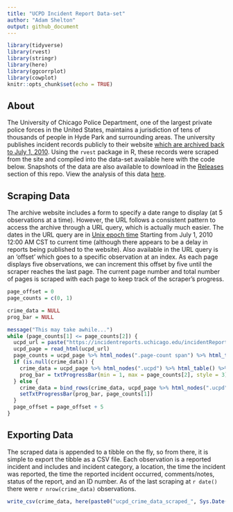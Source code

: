 ```yaml
---
title: "UCPD Incident Report Data-set"
author: "Adam Shelton"
output: github_document
---
```


```r
library(tidyverse)
library(rvest)
library(stringr)
library(here)
library(ggcorrplot)
library(cowplot)
knitr::opts_chunk$set(echo = TRUE)
```

## About
The University of Chicago Police Department, one of the largest private police forces in the United States, maintains a jurisdiction of tens of thousands of people in Hyde Park and surrounding areas. The university publishes incident records publicly to their website [which are archived back to July 1, 2010](https://incidentreports.uchicago.edu/incidentReportArchive.php). Using the `rvest` package in R, these records were scraped from the site and compiled into the data-set available here with the code below. Snapshots of the data are also available to download in the [Releases](https://github.com/tonofshell/ucpd-incident-data/releases) section of this repo. View the analysis of this data [here](analysis.md).

## Scraping Data

The archive website includes a form to specify a date range to display (at 5 observations at a time). However, the URL follows a consistent pattern to access the archive through a URL query, which is actually much easier. The dates in the URL query are in [Unix epoch time](https://www.epochconverter.com/) Starting from July 1, 2010 12:00 AM CST to current time (although there appears to be a delay in reports being published to the website). Also available in the URL query is an 'offset' which goes to a specific observation at an index. As each page displays five observations, we can increment this offset by five until the scraper reaches the last page. The current page number and total number of pages is scraped with each page to keep track of the scraper's progress.

```r
page_offset = 0
page_counts = c(0, 1)

crime_data = NULL
prog_bar = NULL

message("This may take awhile...")
while (page_counts[1] <= page_counts[2]) {
  ucpd_url = paste("https://incidentreports.uchicago.edu/incidentReportArchive.php?startDate=1277960400&endDate=", as.numeric(as.POSIXct(Sys.Date())), "&offset=", page_offset, sep = "")
  ucpd_page = read_html(ucpd_url)
  page_counts = ucpd_page %>% html_nodes(".page-count span") %>% html_text() %>% str_split("/") %>% unlist() %>% str_squish() %>% as.numeric()
  if (is.null(crime_data)) {
    crime_data = ucpd_page %>% html_nodes(".ucpd") %>% html_table() %>% .[[1]] %>% as_tibble()
    prog_bar = txtProgressBar(min = 1, max = page_counts[2], style = 3)
  } else {
    crime_data = bind_rows(crime_data, ucpd_page %>% html_nodes(".ucpd") %>% html_table() %>% .[[1]] %>% as_tibble())
    setTxtProgressBar(prog_bar, page_counts[1])
  }
  page_offset = page_offset + 5
}
```

## Exporting Data

The scraped data is appended to a tibble on the fly, so from there, it is simple to export the tibble as a CSV file. Each observation is a reported incident and includes and incident category, a location, the time the incident was reported, the time the reported incident occurred, comments/notes, status of the report, and an ID number. As of the last scraping at `r date()` there were `r nrow(crime_data)` observations.

```r
write_csv(crime_data, here(paste0("ucpd_crime_data_scraped_", Sys.Date(), ".csv")))
```

